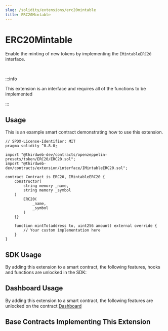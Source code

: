 ```yaml
---
slug: /solidity/extensions/erc20mintable
title: ERC20Mintable
---
```



# ERC20Mintable

Enable the minting of new tokens by implementing the `IMintableERC20` interface.

<ViewContractCodeButton
  link="https://github.com/thirdweb-dev/contracts/blob/main/contracts/extension/interface/IMintableERC20.sol"
  name="ERC20"
  isInterface={true}
/>

<br/>

:::info

This extension is an interface and requires all of the functions to be implemented

:::

## Usage

This is an example smart contract demonstrating how to use this extension.

```solidity
// SPDX-License-Identifier: MIT
pragma solidity ^0.8.0;

import "@thirdweb-dev/contracts/openzeppelin-presets/token/ERC20/ERC20.sol";
import "@thirdweb-dev/contracts/extension/interface/IMintableERC20.sol";

contract Contract is ERC20, IMintableERC20 {
    constructor(
        string memory _name,
        string memory _symbol
    )
        ERC20(
            _name,
            _symbol
        )
    {}

    function mintTo(address to, uint256 amount) external override {
        // Your custom implementation here
    }
}
```

## SDK Usage

By adding this extension to a smart contract, the following features, hooks and functions are unlocked in the SDK:

## Dashboard Usage

By adding this extension to a smart contract, the following features are unlocked on the contract [Dashboard](/dashboard)

## Base Contracts Implementing This Extension


